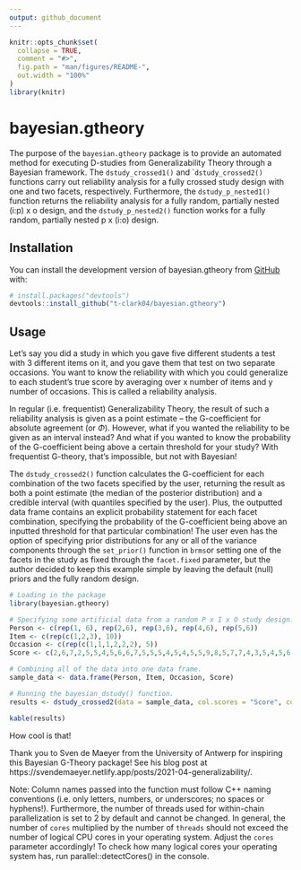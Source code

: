 ```yaml
---
output: github_document
---
```


<!-- README.md is generated from README.Rmd. Please edit that file -->

```r
knitr::opts_chunk$set(
  collapse = TRUE,
  comment = "#>",
  fig.path = "man/figures/README-",
  out.width = "100%"
)
library(knitr)
```

# bayesian.gtheory

<!-- badges: start -->

<!-- badges: end -->

The purpose of the `bayesian.gtheory` package is to provide an automated method for executing D-studies from Generalizability Theory through a Bayesian framework. The `dstudy_crossed1()` and ``dstudy_crossed2()` functions carry out reliability analysis for a fully crossed study design with one and two facets, respectively. Furthermore, the `dstudy_p_nested1()` function returns the reliability analysis for a fully random, partially nested (i:p) x o design, and the `dstudy_p_nested2()` function works for a fully random, partially nested p x (i:o) design.

## Installation

You can install the development version of bayesian.gtheory from [GitHub](https://github.com/) with:

``` r
# install.packages("devtools")
devtools::install_github("t-clark04/bayesian.gtheory")
```

## Usage

Let's say you did a study in which you gave five different students a test with 3 different items on it, and you gave them that test on two separate occasions. You want to know the reliability with which you could generalize to each student's true score by averaging over x number of items and y number of occasions. This is called a reliability analysis. 

In regular (i.e. frequentist) Generalizability Theory, the result of such a reliability analysis is given as a point estimate -- the G-coefficient for absolute agreement (or $\Phi$). However, what if you wanted the reliability to be given as an interval instead? And what if you wanted to know the probability of the G-coefficient being above a certain threshold for your study? With frequentist G-theory, that's impossible, but not with Bayesian! 

The `dstudy_crossed2()` function calculates the G-coefficient for each combination of the two facets specified by the user, returning the result as both a point estimate (the median of the posterior distribution) and a credible interval (with quantiles specified by the user). Plus, the outputted data frame contains an explicit probability statement for each facet combination, specifying the probability of the G-coefficient being above an inputted threshold for that particular combination! The user even has the option of specifying prior distributions for any or all of the variance components through the ``set_prior()`` function in ``brms``or setting one of the facets in the study as fixed through the `facet.fixed` parameter, but the author decided to keep this example simple by leaving the default (null) priors and the fully random design.

```r
# Loading in the package
library(bayesian.gtheory)

# Specifying some artificial data from a random P x I x O study design.
Person <- c(rep(1, 6), rep(2,6), rep(3,6), rep(4,6), rep(5,6))
Item <- c(rep(c(1,2,3), 10))
Occasion <- c(rep(c(1,1,1,2,2,2), 5))
Score <- c(2,6,7,2,5,5,4,5,6,6,7,5,5,5,4,5,4,5,5,9,8,5,7,7,4,3,5,4,5,6)

# Combining all of the data into one data frame.
sample_data <- data.frame(Person, Item, Occasion, Score)

# Running the bayesian_dstudy() function.
results <- dstudy_crossed2(data = sample_data, col.scores = "Score", col.subjects = "Person", col.facet1 = "Item", col.facet2 = "Occasion", seq1 = seq(1,5,1), seq2 = seq(1,3,1), facet.fixed = NULL, threshold = 0.5, warmup = 1000, iter = 4000, chains = 4, cores = 4)
```

```r
kable(results)
```

How cool is that!

Thank you to Sven de Maeyer from the University of Antwerp for inspiring this Bayesian G-Theory package! See his blog post at https://svendemaeyer.netlify.app/posts/2021-04-generalizability/.

Note: Column names passed into the function must follow C++ naming conventions 
(i.e. only letters, numbers, or underscores; no spaces or hyphens!). Furthermore, 
the number of threads used for within-chain parallelization is set to 2 by 
default and cannot be changed. In general, the number of `cores` multiplied by 
the number of `threads` should not exceed the number of logical CPU cores in 
your operating system. Adjust the `cores` parameter accordingly! To check how 
many logical cores your operating system has, run parallel::detectCores()
in the console.
